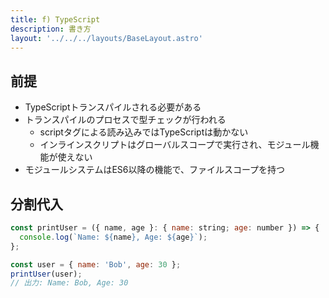 ```yaml
---
title: f) TypeScript
description: 書き方
layout: '../../../layouts/BaseLayout.astro'
---
```

 <style>{`
        .sl-markdown-content   div.ec-line {
            margin-top: 0 !important;
        }
        .sl-markdown-content  {
           font-size:15px;
        }
        .sl-markdown-content h1 {
           font-size:  27px;
           text-decoration: underline;
           font-weight: bold
        }
        .sl-markdown-content h2 {
           font-weight: normal;
           text-decoration: underline;
           font-size:25px;
        }
        .sl-markdown-content h3 {
           font-size:20px;
           font-weight: normal;
           font-style: italic;
           text-decoration: underline;
        }
        .sl-markdown-content h4 {
           font-size:15px;
           font-weight: normal;
           font-style: italic;           
           text-decoration: underline;
        }
        .sl-markdown-content h5 {
           font-size:12px;
           font-weight: bold;
           font-style: italic;           
           text-decoration: underline;
        }
        .sl-markdown-content th {
           font-size:12px;
        }
        .sl-markdown-content td {
           font-size:12px;
        }
        
 `}</style>


<TimeStamp fileUrl={import.meta.url} />

## 前提
- TypeScriptトランスパイルされる必要がある
- トランスパイルのプロセスで型チェックが行われる
  - scriptタグによる読み込みではTypeScriptは動かない
  - インラインスクリプトはグローバルスコープで実行され、モジュール機能が使えない
- モジュールシステムはES6以降の機能で、ファイルスコープを持つ

## 分割代入

```javascript
const printUser = ({ name, age }: { name: string; age: number }) => {
  console.log(`Name: ${name}, Age: ${age}`);
};

const user = { name: 'Bob', age: 30 };
printUser(user);
// 出力: Name: Bob, Age: 30
```